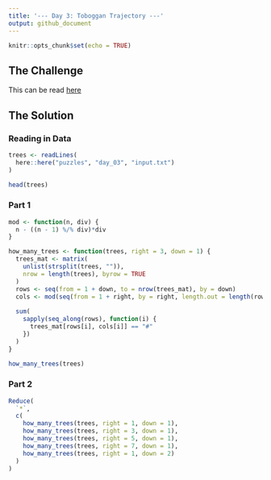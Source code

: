 ```yaml
---
title: '--- Day 3: Toboggan Trajectory ---'
output: github_document
---
```


```r
knitr::opts_chunk$set(echo = TRUE)
```

## The Challenge

This can be read [here](https://adventofcode.com/2020/day/3)

## The Solution

### Reading in Data

```r
trees <- readLines(
  here::here("puzzles", "day_03", "input.txt")
)

head(trees)
```

### Part 1

```r

mod <- function(n, div) {
  n - ((n - 1) %/% div)*div
}

how_many_trees <- function(trees, right = 3, down = 1) {
  trees_mat <- matrix(
    unlist(strsplit(trees, "")), 
    nrow = length(trees), byrow = TRUE
  )
  rows <- seq(from = 1 + down, to = nrow(trees_mat), by = down)
  cols <- mod(seq(from = 1 + right, by = right, length.out = length(rows)), ncol(trees_mat))
  
  sum(
    sapply(seq_along(rows), function(i) {
      trees_mat[rows[i], cols[i]] == "#"
    })
  )
}

how_many_trees(trees)
```

### Part 2

```r
Reduce(
  `*`,
  c(
    how_many_trees(trees, right = 1, down = 1),
    how_many_trees(trees, right = 3, down = 1),
    how_many_trees(trees, right = 5, down = 1),
    how_many_trees(trees, right = 7, down = 1),
    how_many_trees(trees, right = 1, down = 2)
  )
)
```

